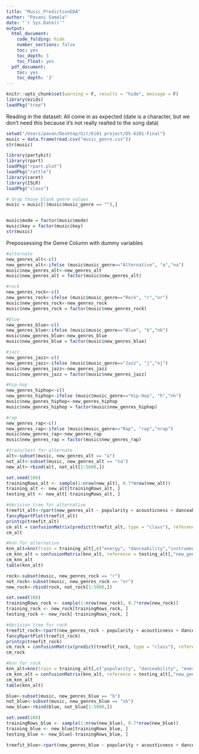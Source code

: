 ```yaml
---
title: "Music_PredictionEDA"
author: "Pavani Samala"
date: "`r Sys.Date()`"
output:
  html_document:
    code_folding: hide
    number_sections: false
    toc: yes
    toc_depth: 3
    toc_float: yes
  pdf_document:
    toc: yes
    toc_depth: '3'
---
```


```r
knitr::opts_chunk$set(warning = F, results = "hide", message = F)
library(ezids)
loadPkg("tree")
```


Reading in the dataset: All come in as expected (date is a character, but we don't need this because it's not really realted to the song data)

```r
setwd("/Users/pavan/Desktop/Git/6101 project/DS-6101-Final")
music = data.frame(read.csv("music_genre.csv"))
str(music)

```

```r

library(partykit)
library(rpart)
loadPkg("rpart.plot")
loadPkg("rattle")
library(caret)
library(ISLR)
loadPkg("class")
```


```r
# drop those blank genre values 
music = music[!(music$music_genre == ""),]


music$mode = factor(music$mode)
music$key = factor(music$key)
str(music)

```



Prepossessing the Genre Column with dummy variables



```r
#alternate
new_genres_alt<-c()
new_genres_alt<-ifelse (music$music_genre=="Alternative", "a","na")
music$new_genres_alt<-new_genres_alt
music$new_genres_alt = factor(music$new_genres_alt)

#rock
new_genres_rock<-c()
new_genres_rock<-ifelse (music$music_genre=="Rock", "r","nr")
music$new_genres_rock<-new_genres_rock
music$new_genres_rock = factor(music$new_genres_rock)

#blue
new_genres_blue<-c()
new_genres_blue<-ifelse (music$music_genre=="Blue", "b","nb")
music$new_genres_blue<-new_genres_blue
music$new_genres_blue = factor(music$new_genres_blue)

#jazz
new_genres_jazz<-c()
new_genres_jazz<-ifelse (music$music_genre=="Jazz", "j","nj")
music$new_genres_jazz<-new_genres_jazz
music$new_genres_jazz = factor(music$new_genres_jazz)

#hip-hop
new_genres_hiphop<-c()
new_genres_hiphop<-ifelse (music$music_genre=="Hip-Hop", "h","nh")
music$new_genres_hiphop<-new_genres_hiphop
music$new_genres_hiphop = factor(music$new_genres_hiphop)

#rap
new_genres_rap<-c()
new_genres_rap<-ifelse (music$music_genre=="Rap", "rap","nrap")
music$new_genres_rap<-new_genres_rap
music$new_genres_rap = factor(music$new_genres_rap)
```



```r
#train/test for alternate 
alt<-subset(music, new_genres_alt == "a")
not_alt<-subset(music, new_genres_alt == "na")
new_alt<-rbind(alt, not_alt[1:5000,])

set.seed(100)
trainingRows_alt <- sample(1:nrow(new_alt), 0.7*nrow(new_alt))
training_alt <- new_alt[trainingRows_alt, ]
testing_alt <- new_alt[-trainingRows_alt, ]
```

```r
#decision tree for alternative
treefit_alt<-rpart(new_genres_alt ~ popularity + acousticness + danceability + energy + key +liveness + loudness + mode + speechiness + valence, data=training_alt, method="class", control = list(maxdepth = 4))
fancyRpartPlot(treefit_alt)
printcp(treefit_alt)
cm_alt = confusionMatrix(predict(treefit_alt, type = "class"), reference = training_alt$new_genres_alt)
cm_alt
```

```r
#knn for alternative
knn_alt=knn(train = training_alt[,c("energy", "danceability","instrumentalness", "speechiness")], test = testing_alt[,c("energy", "danceability","instrumentalness", "speechiness")], cl=training_alt[,"new_genres_alt"], k=100)
cm_knn_alt = confusionMatrix(knn_alt, reference = testing_alt[,"new_genres_alt"] )
cm_knn_alt
table(knn_alt)

```


```r

rock<-subset(music, new_genres_rock == "r")
not_rock<-subset(music, new_genres_rock == "nr")
new_rock<-rbind(rock, not_rock[1:5000,])

set.seed(100)
trainingRows_rock <- sample(1:nrow(new_rock), 0.7*nrow(new_rock))
training_rock <- new_rock[trainingRows_rock, ]
testing_rock <- new_rock[-trainingRows_rock, ]
```


```r
#decision tree for rock
treefit_rock<-rpart(new_genres_rock ~ popularity + acousticness + danceability + energy + key +liveness + loudness + mode + speechiness + valence, data=training_rock, method="class", control = list(maxdepth = 4))
fancyRpartPlot(treefit_rock)
printcp(treefit_rock)
cm_rock = confusionMatrix(predict(treefit_rock, type = "class"), reference = training_rock$new_genres_rock)
cm_rock
```


```r
#knn for rock
knn_alt=knn(train = training_alt[,c("popularity", "danceability", "energy", "instrumentalness", "speechiness", "valence")], test = testing_alt[,c("popularity", "danceability", "energy", "instrumentalness", "speechiness", "valence")], cl=training_alt[,"new_genres_alt"], k=100)
cm_knn_alt = confusionMatrix(knn_alt, reference = testing_alt[,"new_genres_alt"] )
cm_knn_alt
table(knn_alt)
```


```r
blue<-subset(music, new_genres_blue == "b")
not_blue<-subset(music, new_genres_blue == "nb")
new_blue<-rbind(blue, not_blue[1:5000,])

set.seed(100)
trainingRows_blue <- sample(1:nrow(new_blue), 0.7*nrow(new_blue))
training_blue <- new_blue[trainingRows_blue, ]
testing_blue <- new_blue[-trainingRows_blue, ]

```


```r
treefit_blue<-rpart(new_genres_blue ~ popularity + acousticness + danceability + energy + key +liveness + loudness + mode + speechiness + valence, data=training_blue, method="class", control = list(maxdepth = 4))

```
